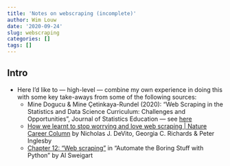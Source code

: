 ```yaml
---
title: 'Notes on webscraping (incomplete)'
author: Wim Louw
date: '2020-09-24'
slug: webscraping
categories: []
tags: []
---
```


## Intro

- Here I'd like to --- high-level --- combine my own experience in doing this with some key take-aways from some of the following sources:
  - Mine Dogucu & Mine Çetinkaya-Rundel (2020): "Web Scraping in the Statistics and Data Science Curriculum: Challenges and Opportunities", Journal of Statistics Education --- see [here](https://github.com/mdogucu/web-scrape)
  - [How we learnt to stop worrying and love web scraping \| Nature Career Column](https://www.nature.com/articles/d41586-020-02558-0) by Nicholas J. DeVito, Georgia C. Richards & Peter Inglesby 
  - [Chapter 12: "Web scraping"](https://automatetheboringstuff.com/2e/chapter12/) in "Automate the Boring Stuff with Python" by Al Sweigart